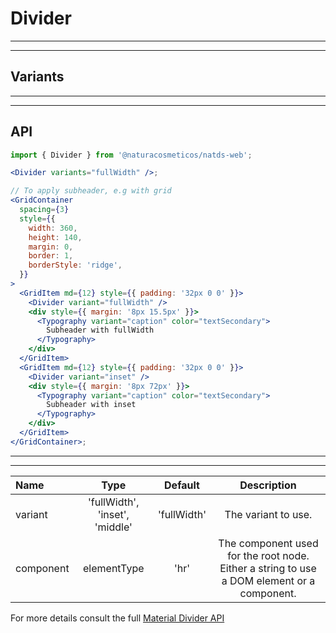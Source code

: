 
# Divider

---

---

## Variants

<Provider theme={themes.natura.light}>
  <ComponentWithLabel componentList={variants} />
</Provider>

---

---

## API

```jsx highlight-line="2"
import { Divider } from '@naturacosmeticos/natds-web';

<Divider variants="fullWidth" />;

// To apply subheader, e.g with grid
<GridContainer
  spacing={3}
  style={{
    width: 360,
    height: 140,
    margin: 0,
    border: 1,
    borderStyle: 'ridge',
  }}
>
  <GridItem md={12} style={{ padding: '32px 0 0' }}>
    <Divider variant="fullWidth" />
    <div style={{ margin: '8px 15.5px' }}>
      <Typography variant="caption" color="textSecondary">
        Subheader with fullWidth
      </Typography>
    </div>
  </GridItem>
  <GridItem md={12} style={{ padding: '32px 0 0' }}>
    <Divider variant="inset" />
    <div style={{ margin: '8px 72px' }}>
      <Typography variant="caption" color="textSecondary">
        Subheader with inset
      </Typography>
    </div>
  </GridItem>
</GridContainer>;
```

---

---

| Name      |              Type              |   Default   |                                        Description                                         |
| :-------- | :----------------------------: | :---------: | :----------------------------------------------------------------------------------------: |
| variant   | 'fullWidth', 'inset', 'middle' | 'fullWidth' |                                    The variant to use.                                     |
| component |          elementType           |    'hr'     | The component used for the root node. Either a string to use a DOM element or a component. |

For more details consult the full [Material Divider API](https://material-ui.com/api/divider/)
